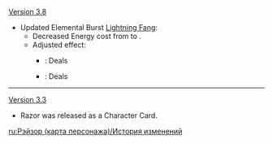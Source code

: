 {{Change History/Header}}
[[Version 3.8]]
* Updated Elemental Burst [[Lightning Fang (Character Card Skill)|Lightning Fang]]:
** Decreased Energy cost from {{TCG Cost|3|Energy}} to {{TCG Cost|2|Energy}}.
** Adjusted effect:
*** {{Color|Old}}: Deals {{Highlight|5}} {{Color|Electro DMG}}
*** {{Color|New}}: Deals {{Highlight|3}} {{Color|Electro DMG}}
----
[[Version 3.3]]
* Razor was released as a Character Card.
<noinclude>
[[ru:Рэйзор (карта персонажа)/История изменений]]
</noinclude>